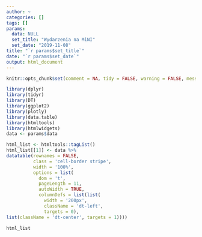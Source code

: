 ```yaml
---
author: ~
categories: []
tags: []
params:
  data: NULL
  set_title: "Wydarzenia na MiNI"
  set_date: "2019-11-08"
title: "`r params$set_title`"
date: "`r params$set_date`"
output: html_document
--- 
```

```r
knitr::opts_chunk$set(comment = NA, tidy = FALSE, warning = FALSE, message = FALSE, echo = FALSE)
```


```r
library(dplyr)
library(tidyr)
library(DT)
library(ggplot2)
library(plotly)
library(data.table)
library(htmltools)
library(htmlwidgets)
data <- params$data

```



```r

html_list <- htmltools::tagList()
html_list[[1]] <- data %>%
datatable(rownames = FALSE,
          class = 'cell-border stripe',
          width = '100%',
          options = list(
            dom = 't',
            pageLength = 11,
            autoWidth = TRUE,
            columnDefs = list(list(
              width = '200px',
              className = 'dt-left',
              targets = 0),
list(className = 'dt-center', targets = 1))))

html_list
```

